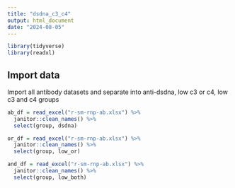 ```yaml
---
title: "dsdna_c3_c4"
output: html_document
date: "2024-08-05"
---
```


```r
library(tidyverse)
library(readxl)
```

## Import data

Import all antibody datasets and separate into anti-dsdna, low c3 or c4, low c3 and c4 groups

```r
ab_df = read_excel("r-sm-rnp-ab.xlsx") %>% 
  janitor::clean_names() %>% 
  select(group, dsdna)

or_df = read_excel("r-sm-rnp-ab.xlsx") %>% 
  janitor::clean_names() %>% 
  select(group, low_or)

and_df = read_excel("r-sm-rnp-ab.xlsx") %>% 
  janitor::clean_names() %>% 
  select(group, low_both)
```

